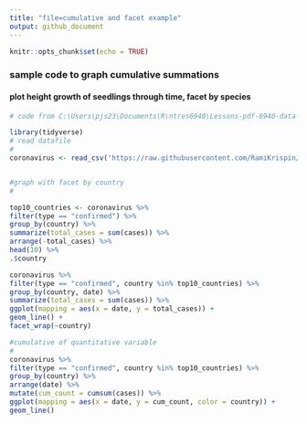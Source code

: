 ```yaml
---
title: "file=cumulative and facet example"
output: github_document
---
```


```r
knitr::opts_chunk$set(echo = TRUE)
```

### sample code to graph cumulative summations
#### plot height growth of seedlings through time, facet by species

```r
# code from C:\Users\pjs23\Documents\R\ntres6940\Lessons-pdf-6940-data-science\Lesson 9_ ggplot part 2.pdf

```


```r
library(tidyverse)
# read datafile
# 
coronavirus <- read_csv('https://raw.githubusercontent.com/RamiKrispin/coronavirus/master/csv/coronavirus.csv', col_types = cols(province = col_character()))


#graph with facet by country
#

top10_countries <- coronavirus %>%
filter(type == "confirmed") %>%
group_by(country) %>%
summarize(total_cases = sum(cases)) %>%
arrange(-total_cases) %>%
head(10) %>%
.$country

coronavirus %>%
filter(type == "confirmed", country %in% top10_countries) %>%
group_by(country, date) %>%
summarize(total_cases = sum(cases)) %>%
ggplot(mapping = aes(x = date, y = total_cases)) +
geom_line() +
facet_wrap(~country)

#cumulative of quantitative variable
#
coronavirus %>%
filter(type == "confirmed", country %in% top10_countries) %>%
group_by(country) %>%
arrange(date) %>%
mutate(cum_count = cumsum(cases)) %>%
ggplot(mapping = aes(x = date, y = cum_count, color = country)) +
geom_line()

```

